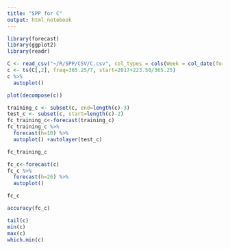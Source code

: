 ```yaml
---
title: "SPP for C"
output: html_notebook
---
```


```r
library(forecast)
library(ggplot2)
library(readr)
```

```r
C <- read_csv("~/R/SPP/CSV/C.csv", col_types = cols(Week = col_date(format = "%Y-%m-%d")))
c <- ts(C[,2], freq=365.25/7, start=2017+223.50/365.25)
c %>%
  autoplot()
```

```r
plot(decompose(c))
```

```r
training_c <- subset(c, end=length(c)-3)
test_c <- subset(c, start=length(c)-2)
fc_training_c<-forecast(training_c)
fc_training_c %>%
  forecast(h=10) %>%
  autoplot() +autolayer(test_c)
```

```r
fc_training_c
```

```r
fc_c<-forecast(c)
fc_c %>%
  forecast(h=26) %>%
  autoplot()
```

```r
fc_c
```

```r
accuracy(fc_c)
```

```r
tail(c)
min(c)
max(c)
which.min(c)
```